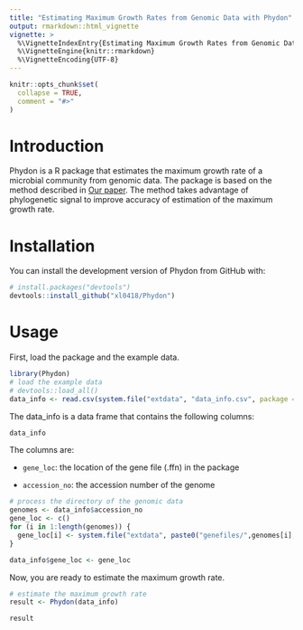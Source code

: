 ```yaml
---
title: "Estimating Maximum Growth Rates from Genomic Data with Phydon"
output: rmarkdown::html_vignette
vignette: >
  %\VignetteIndexEntry{Estimating Maximum Growth Rates from Genomic Data with Phydon}
  %\VignetteEngine{knitr::rmarkdown}
  %\VignetteEncoding{UTF-8}
---
```


```r
knitr::opts_chunk$set(
  collapse = TRUE,
  comment = "#>"
)
```

# Introduction

Phydon is a R package that estimates the maximum growth rate of a microbial community from genomic data. The package is based on the method described in [Our paper](). The method takes advantage of phylogenetic signal to improve accuracy of estimation of the maximum growth rate. 

# Installation

You can install the development version of Phydon from GitHub with:

```r
# install.packages("devtools")
devtools::install_github("xl0418/Phydon")
```


# Usage

First, load the package and the example data.

```r
library(Phydon)
# load the example data
# devtools::load_all()
data_info <- read.csv(system.file("extdata", "data_info.csv", package = "Phydon"))
```

The data_info is a data frame that contains the following columns:

```r
data_info
```

The columns are:

- `gene_loc`: the location of the gene file (.ffn) in the package

- `accession_no`: the accession number of the genome


```r

# process the directory of the genomic data
genomes <- data_info$accession_no
gene_loc <- c()
for (i in 1:length(genomes)) {
  gene_loc[i] <- system.file("extdata", paste0("genefiles/",genomes[i],"/",genomes[i],".ffn"), package = "Phydon")
}

data_info$gene_loc <- gene_loc
```


Now, you are ready to estimate the maximum growth rate.

```r
# estimate the maximum growth rate
result <- Phydon(data_info)
```

```r
result
```
